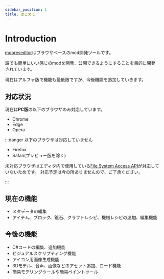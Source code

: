 ```yaml
---
sidebar_position: 1
title: はじめに
---
```


# Introduction
[mooreseditor](https://editor.moores.tech/)はブラウザベースのmod開発ツールです。

誰でも簡単にいい感じのmodを開発、公開できるようにすることを目的に開発されています。

現在はアルファ版で機能も最低限ですが、今後機能を追加していきます。

## 対応状況
現在は**PC版**の以下のブラウザのみ対応しています。
- Chrome
- Edge
- Opera

:::danger 以下のブラウザは対応していません

- Firefox
- Safari(プレビュー版を除く)

未対応ブラウザはエディタ内で使用している[File System Access API](https://developer.mozilla.org/en-US/docs/Web/API/File_System_Access_API)が対応していないためです。
対応予定は今の所ありませんので、ご了承ください。

:::




## 現在の機能
- メタデータの編集
- アイテム、ブロック、鉱石、クラフトレシピ、機械レシピの追加、編集機能

## 今後の機能
- C#コードの編集、追加機能
- ビジュアルスクリプティング機能
- アイコン用画像生成機能
- 3Dモデル、音声、画像などのアセット追加、ロード機能
- 簡易モデリングツールや簡易ペイントツール